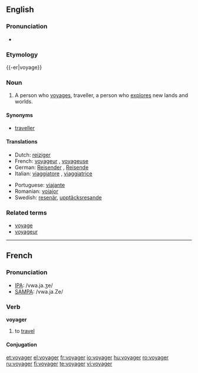{{wikipedia|dab=voyager}}
==English==

===Pronunciation===
*{{audio|en-us-voyager.ogg|Audio (US)}}

===Etymology===
{{-er|voyage}}

===Noun===
{{en-noun}}

# A person who [[voyage]]s, traveller, a person who [[explore]]s new lands and worlds.

====Synonyms====
*[[traveller]]

====Translations====
{{top}}
*Dutch: [[reiziger]] {{m}}
*French: [[voyageur]] {{m}}, [[voyageuse]] {{f}}
*German: [[Reisender]] {{m}}, [[Reisende]] {{f}}
*Italian: [[viaggiatore]] {{m}}, [[viaggiatrice]] {{f}}
{{mid}}
*Portuguese: [[viajante]] {{n}}
*Romanian: [[voiajor]]
*Swedish: [[resenär]], [[upptäcksresande]]
{{bottom}}

===Related terms===
*[[voyage]]
*[[voyageur]]

----

==French==

===Pronunciation===
*[[w:IPA|IPA]]: /vwa.ja.ʒe/
*[[w:SAMPA|SAMPA]]: /vwa.ja.Ze/

===Verb===
'''voyager'''

# to [[travel]]

====Conjugation====
{{fr-conj-ger|voya|avoir}}

[[et:voyager]]
[[el:voyager]]
[[fr:voyager]]
[[io:voyager]]
[[hu:voyager]]
[[ro:voyager]]
[[ru:voyager]]
[[fi:voyager]]
[[te:voyager]]
[[vi:voyager]]